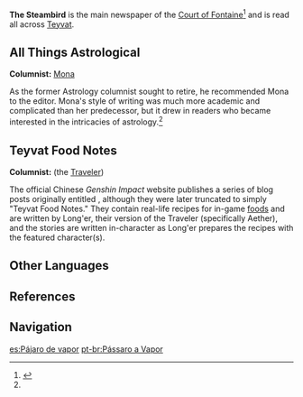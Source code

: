 {{Terminology Infobox
|type    = Lore
|region  = Fontaine
}}
'''The Steambird''' is the main newspaper of the [[Court of Fontaine]]<ref name="Mona Story">{{Ref/CS|Mona|All Things Astrological}}</ref> and is read all across [[Teyvat]].

==All Things Astrological==
'''Columnist:''' [[Mona]]

As the former Astrology columnist sought to retire, he recommended Mona to the editor. Mona's style of writing was much more academic and complicated than her predecessor, but it drew in readers who became interested in the intricacies of astrology.<ref name="Mona Story" />

==Teyvat Food Notes==
{{main|Teyvat Food Notes}}

'''Columnist:''' {{Lang|Long'er|zh=龙二|zh_rm=Lóng'èr}} (the [[Traveler]])

The official Chinese ''Genshin Impact'' website publishes a series of blog posts originally entitled {{lang|"The Steambird: Teyvat Food Notes"|zh=蒸汽鸟报社｜提瓦特美食札记}}, although they were later truncated to simply "Teyvat Food Notes." They contain real-life recipes for in-game [[food]]s and are written by Long'er, their version of the Traveler (specifically Aether), and the stories are written in-character as Long'er prepares the recipes with the featured character(s).

==Other Languages==
{{Other Languages
|en      = The Steambird
|zhs     = 蒸汽鸟报
|zhs_rm  = Zhēngqìniǎo Bào
|zht     = 蒸汽鳥報
|zht_rm  = Zhēngqìniǎo Bào
|zh_tl   = Steam Bird Newspaper
|ja      = スチームバード新聞
|ja_rm   = Suchiimubaado Shinbun
|ja_tl   = Steambird Newspaper
|ko      = 스팀버드
|ko_rm   = Seutimbeodeu
|ko_tl   = Steambird
|es      = Pájaro de vapor
|es_tl   = 
|fr      = L'Oiseau de vapeur
|fr_tl   = The Steam Bird
|ru      = Паровая птица
|ru_tl   = 
|th      = The Steambird
|vi      = Chim Xông Hơi
|vi_tl   = 
|de      = Dampfvogel
|de_tl   = Steam Bird
|id      = The Steambird
|pt      = Pássaro a Vapor
|pt_tl   = 
}}

==References==
{{Reflist}}

==Navigation==
{{Lore Navbox}}

[[es:Pájaro de vapor]]
[[pt-br:Pássaro a Vapor]]